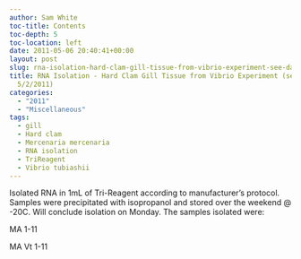 ```yaml
---
author: Sam White
toc-title: Contents
toc-depth: 5
toc-location: left
date: 2011-05-06 20:40:41+00:00
layout: post
slug: rna-isolation-hard-clam-gill-tissue-from-vibrio-experiment-see-daves-notebook-522011-2
title: RNA Isolation - Hard Clam Gill Tissue from Vibrio Experiment (see Dave's Notebook
  5/2/2011)
categories:
  - "2011"
  - "Miscellaneous"
tags:
  - gill
  - Hard clam
  - Mercenaria mercenaria
  - RNA isolation
  - TriReagent
  - Vibrio tubiashii
---
```


Isolated RNA in 1mL of Tri-Reagent according to manufacturer's protocol. Samples were precipitated with isopropanol and stored over the weekend @ -20C. Will conclude isolation on Monday. The samples isolated were:

MA 1-11

MA Vt 1-11
